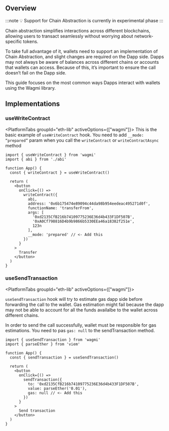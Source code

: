 
## Overview

:::note
💡 Support for Chain Abstraction is currently in experimental phase
:::

Chain abstraction simplifies interactions across different blockchains, allowing users to transact seamlessly without worrying about network-specific tokens.

To take full advantage of it, wallets need to support an implementation of Chain Abstraction, and slight changes are required on the Dapp side.
Dapps may not always be aware of balances across different chains or accounts that wallets can access. Because of this, it’s important to ensure the call doesn’t fail on the Dapp side.

This guide focuses on the most common ways Dapps interact with wallets using the Wagmi library.

## Implementations

### useWriteContract

<PlatformTabs groupId="eth-lib" activeOptions={["wagmi"]}>
<PlatformTabItem value="wagmi">
This is the basic example of `useWriteContract` hook. You need to add `__mode: “prepared”` param when you call the `writeContract` or `writeContractAsync` method

```tsx
import { useWriteContract } from 'wagmi'
import { abi } from './abi'

function App() {
  const { writeContract } = useWriteContract()

  return (
    <button
      onClick={() =>
        writeContract({
          abi,
          address: '0x6b175474e89094c44da98b954eedeac495271d0f',
          functionName: 'transferFrom',
          args: [
            '0xd2135CfB216b74109775236E36d4b433F1DF507B',
            '0xA0Cf798816D4b9b9866b5330EEa46a18382f251e',
            123n
          ],
          __mode: 'prepared' // <- Add this
        })
      }
    >
      Transfer
    </button>
  )
}
```

</PlatformTabItem>
</PlatformTabs>

### useSendTransaction

<PlatformTabs groupId="eth-lib" activeOptions={["wagmi"]}>
<PlatformTabItem value="wagmi">

`useSendTransaction` hook will try to estimate gas dapp side before forwarding the call to the wallet. Gas estimation might fail because the dapp may not be able to account for all the funds availalbe to the wallet across different chains.

In order to send the call successfully, wallet must be responsible for gas estimations. You need to pas `gas: null` to the sendTransaction method.

```tsx
import { useSendTransaction } from 'wagmi'
import { parseEther } from 'viem'

function App() {
  const { sendTransaction } = useSendTransaction()

  return (
    <button
      onClick={() =>
        sendTransaction({
          to: '0xd2135CfB216b74109775236E36d4b433F1DF507B',
          value: parseEther('0.01'),
          gas: null // <- Add this
        })
      }
    >
      Send transaction
    </button>
  )
}
```

</PlatformTabItem>
</PlatformTabs>
